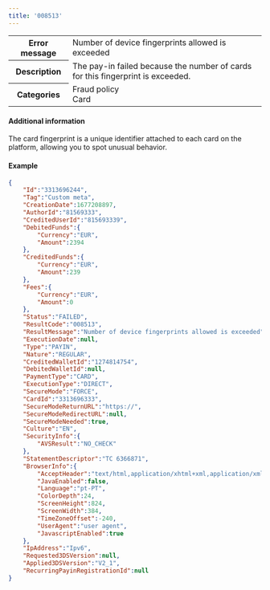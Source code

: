 ---
title: '008513'  
---
  
<table>
    <tbody>
        <tr>
            <th class="header"><strong>Error message</strong></th>
            <td class="table-content">Number of device fingerprints allowed is exceeded</td>
        </tr>
        <tr>
            <th class="header"><strong>Description</strong></th>
            <td class="table-content">The pay-in failed because the number of cards for this fingerprint is exceeded.</td>
        </tr>
        <tr>
            <th class="header"><strong>Categories</strong></th>
            <td class="table-content">  
<div class="label">Fraud policy</div>  
<div class="label">Card</div>
</td>
        </tr>
    </tbody>
</table>  

#### Additional information  

The card fingerprint is a unique identifier attached to each card on the platform, allowing you to spot unusual behavior.  

#### Example  
```json API Response
{
    "Id":"3313696244",
    "Tag":"Custom meta",
    "CreationDate":1677208897,
    "AuthorId":"81569333",
    "CreditedUserId":"815693339",
    "DebitedFunds":{
        "Currency":"EUR",
        "Amount":2394
    },
    "CreditedFunds":{
        "Currency":"EUR",
        "Amount":239
    },
    "Fees":{
        "Currency":"EUR",
        "Amount":0
    },
    "Status":"FAILED",
    "ResultCode":"008513",
    "ResultMessage":"Number of device fingerprints allowed is exceeded",
    "ExecutionDate":null,
    "Type":"PAYIN",
    "Nature":"REGULAR",
    "CreditedWalletId":"1274814754",
    "DebitedWalletId":null,
    "PaymentType":"CARD",
    "ExecutionType":"DIRECT",
    "SecureMode":"FORCE",
    "CardId":"3313696333",
    "SecureModeReturnURL":"https://",
    "SecureModeRedirectURL":null,
    "SecureModeNeeded":true,
    "Culture":"EN",
    "SecurityInfo":{
        "AVSResult":"NO_CHECK"
    },
    "StatementDescriptor":"TC 6366871",
    "BrowserInfo":{
        "AcceptHeader":"text/html,application/xhtml+xml,application/xml;q=0.9,image/avif,image/webp,image/apng,*/*;q=0.8,application/signed-exchange;v=b3;q=0.9",
        "JavaEnabled":false,
        "Language":"pt-PT",
        "ColorDepth":24,
        "ScreenHeight":824,
        "ScreenWidth":384,
        "TimeZoneOffset":-240,
        "UserAgent":"user agent",
        "JavascriptEnabled":true
    },
    "IpAddress":"Ipv6",
    "Requested3DSVersion":null,
    "Applied3DSVersion":"V2_1",
    "RecurringPayinRegistrationId":null
}
```